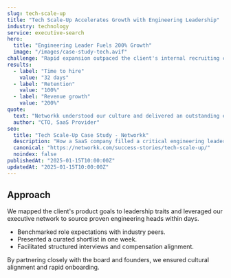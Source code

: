 ```yaml
---
slug: tech-scale-up
title: "Tech Scale-Up Accelerates Growth with Engineering Leadership"
industry: technology
service: executive-search
hero:
  title: "Engineering Leader Fuels 200% Growth"
  image: "/images/case-study-tech.avif"
challenge: "Rapid expansion outpaced the client's internal recruiting capacity, delaying product launches."
results:
  - label: "Time to hire"
    value: "32 days"
  - label: "Retention"
    value: "100%"
  - label: "Revenue growth"
    value: "200%"
quote:
  text: "Networkk understood our culture and delivered an outstanding engineering head who transformed our roadmap."
  author: "CTO, SaaS Provider"
seo:
  title: "Tech Scale-Up Case Study - Networkk"
  description: "How a SaaS company filled a critical engineering leadership role in just 32 days."
  canonical: "https://networkk.com/success-stories/tech-scale-up/"
  noindex: false
publishedAt: "2025-01-15T10:00:00Z"
updatedAt: "2025-01-15T10:00:00Z"
---
```


## Approach

We mapped the client's product goals to leadership traits and leveraged our executive network to source proven engineering heads within days.

- Benchmarked role expectations with industry peers.
- Presented a curated shortlist in one week.
- Facilitated structured interviews and compensation alignment.

By partnering closely with the board and founders, we ensured cultural alignment and rapid onboarding.

